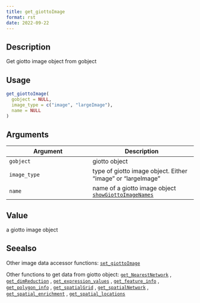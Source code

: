 ```yaml
--- 
title: get_giottoImage 
format: rst 
date: 2022-09-22 
--- 
```


## Description

Get giotto image object from gobject


## Usage

```r
get_giottoImage(
  gobject = NULL,
  image_type = c("image", "largeImage"),
  name = NULL
)
```


## Arguments

Argument      |Description
------------- |----------------
`gobject`     |     giotto object
`image_type`     |     type of giotto image object. Either "image" or "largeImage"
`name`     |     name of a giotto image object [`showGiottoImageNames`](#showgiottoimagenames)


## Value

a giotto image object


## Seealso

Other image data accessor functions:
 [`set_giottoImage`](#setgiottoimage) 
 
 Other functions to get data from giotto object:
 [`get_NearestNetwork`](#getnearestnetwork) ,
 [`get_dimReduction`](#getdimreduction) ,
 [`get_expression_values`](#getexpressionvalues) ,
 [`get_feature_info`](#getfeatureinfo) ,
 [`get_polygon_info`](#getpolygoninfo) ,
 [`get_spatialGrid`](#getspatialgrid) ,
 [`get_spatialNetwork`](#getspatialnetwork) ,
 [`get_spatial_enrichment`](#getspatialenrichment) ,
 [`get_spatial_locations`](#getspatiallocations)


